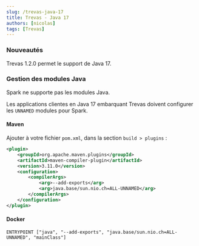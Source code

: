 ```yaml
---
slug: /trevas-java-17
title: Trevas - Java 17
authors: [nicolas]
tags: [Trevas]
---
```


### Nouveautés

Trevas 1.2.0 permet le support de Java 17.

### Gestion des modules Java

Spark ne supporte pas les modules Java.

Les applications clientes en Java 17 embarquant Trevas doivent configurer les `UNNAMED` modules pour Spark.

#### Maven

Ajouter à votre fichier `pom.xml`, dans la section `build > plugins` :

```xml
<plugin>
    <groupId>org.apache.maven.plugins</groupId>
    <artifactId>maven-compiler-plugin</artifactId>
    <version>3.11.0</version>
    <configuration>
        <compilerArgs>
            <arg>--add-exports</arg>
            <arg>java.base/sun.nio.ch=ALL-UNNAMED</arg>
        </compilerArgs>
    </configuration>
</plugin>
```

#### Docker

```shell
ENTRYPOINT ["java", "--add-exports", "java.base/sun.nio.ch=ALL-UNNAMED", "mainClass"]
```
